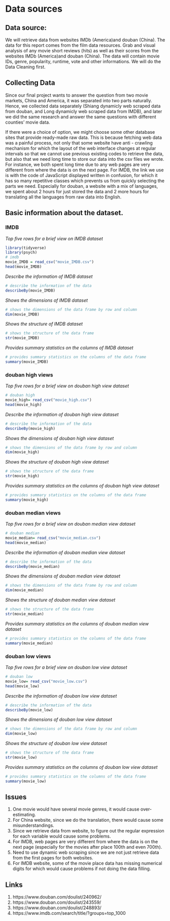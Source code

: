 # Data sources

## Data source:
We will retrieve data from websites IMDb (America)and douban (China). The data for this report comes from the film data resources.
Grab and visual analysis of any movie short reviews (hits) as well as their scores from the websites IMDb (America)and douban (China). The data will contain movie IDs, genre, popularity, runtime, vote and other informations. We will do the Data Cleaning first.

## Collecting Data
Since our final project wants to answer the question from two movie markets, China and America, it was separated into two parts naturally. Hence, we collected data separately (Shiang dynamicly web scraped data from douban, and Long dynamicly web scraped data from IMDB), and later we did the same research and answer the same questions with different counties' movie data. 

If there were a choice of option, we might choose some other database sites that provide ready-made raw data. This is because fetching web data was a painful process, not only that some website have anti - crawling mechanism for which the layout of the web interface changes at regular intervals so that we cannot use previous existing codes to retrieve the data, but also that we need long time to store our data into the csv files we wrote.  For instance, we both spent long time due to any web pages are very different from where the data is on the next page. For IMDB, the link we use is with the code of JavaScript displayed written in confusion, for which it has so many repetitive classes which prevents us from quickly selecting the parts we need. Especially for douban, a website with a mix of languages, we spent about 2 hours for just stored the data and 2 more hours for translating all the languages from raw data into English.



## Basic information about the dataset.

### IMDB
*Top five rows for a brief view on IMDB dataset*
```{r}
library(tidyverse)
library(psych)   
# imdb
movie_IMDB = read_csv("movie_IMDB.csv")
head(movie_IMDB)
```
*Describe the information of IMDB dataset*
```{r}
# describe the information of the data
describeBy(movie_IMDB)
```
*Shows the dimensions of IMDB dataset*
```{r}
# shows the dimensions of the data frame by row and column
dim(movie_IMDB)
```
*Shows the structure of IMDB dataset*
```{r}
# shows the structure of the data frame
str(movie_IMDB)
```
*Provides summary statistics on the columns of IMDB dataset*
```{r}
# provides summary statistics on the columns of the data frame
summary(movie_IMDB)
```

### douban high views
*Top five rows for a brief view on douban high view dataset*
```{r}
# douban high
movie_high= read_csv("movie_high.csv")
head(movie_high)
```
*Describe the information of douban high view dataset*
```{r}
# describe the information of the data
describeBy(movie_high)
```
*Shows the dimensions of douban high view dataset*
```{r}
# shows the dimensions of the data frame by row and column
dim(movie_high)
```
*Shows the structure of douban high view dataset*
```{r}
# shows the structure of the data frame
str(movie_high)
```
*Provides summary statistics on the columns of douban high view dataset*
```{r}
# provides summary statistics on the columns of the data frame
summary(movie_high)
```

### douban median views
*Top five rows for a brief view on douban median view dataset*
```{r}
# douban median
movie_median= read_csv("movie_median.csv")
head(movie_median)
```
*Describe the information of douban median view dataset*
```{r}
# describe the information of the data
describeBy(movie_median)
```
*Shows the dimensions of douban median view dataset*
```{r}
# shows the dimensions of the data frame by row and column
dim(movie_median)
```
*Shows the structure of douban median view dataset*
```{r}
# shows the structure of the data frame
str(movie_median)
```
*Provides summary statistics on the columns of douban median view dataset*
```{r}
# provides summary statistics on the columns of the data frame
summary(movie_median)
```

### douban low views
*Top five rows for a brief view on douban low view dataset*
```{r}
# douban low
movie_low= read_csv("movie_low.csv")
head(movie_low)
```
*Describe the information of douban low view dataset*
```{r}
# describe the information of the data
describeBy(movie_low)
```
*Shows the dimensions of douban low view dataset*
```{r}
# shows the dimensions of the data frame by row and column
dim(movie_low)
```
*Shows the structure of douban low view dataset*
```{r}
# shows the structure of the data frame
str(movie_low)
```
*Provides summary statistics on the columns of douban low view dataset*
```{r}
# provides summary statistics on the columns of the data frame
summary(movie_low)
```

## Issues \
1. One movie would have several movie genres, it would cause over-estimating. \
2. For China website, since we do the translation, there would cause some misunderstandings. \
3. Since we retrieve data from website, to figure out the regular expression for each variable would cause some problems. \
4. For IMDB, web pages are very different from where the data is on the next page (especially for the movies after place 100th and even 700th). \
5. Need to use dynamic web scraping since we are not just retrieve data from the first pages for both websites. \
6. For IMDB website, some of the movie place data has missing numerical digits for which would cause problems if not doing the data filling. \



## Links
1. https://www.douban.com/doulist/240962/
2. https://www.douban.com/doulist/243559/
3. https://www.douban.com/doulist/248893/
4. https://www.imdb.com/search/title/?groups=top_1000